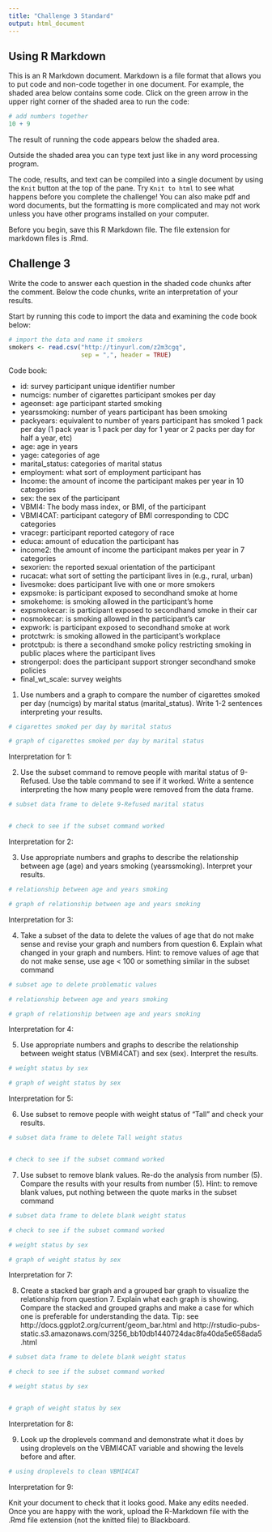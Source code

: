 ```yaml
---
title: "Challenge 3 Standard"
output: html_document
---
```


## Using R Markdown

This is an R Markdown document. Markdown is a file format that allows you to put code and non-code together in one document. For example, the shaded area below contains some code. Click on the green arrow in the upper right corner of the shaded area to run the code:


```r
# add numbers together
10 + 9
```

The result of running the code appears below the shaded area.

Outside the shaded area you can type text just like in any word processing program. 

The code, results, and text can be compiled into a single document by using the `Knit` button at the top of the pane. Try `Knit to html` to see what happens before you complete the challenge! You can also make pdf and word documents, but the formatting is more complicated and may not work unless you have other programs installed on your computer.

Before you begin, save this R Markdown file. The file extension for markdown files is .Rmd.

## Challenge 3

Write the code to answer each question in the shaded code chunks after the comment. Below the code chunks, write an interpretation of your results.

Start by running this code to import the data and examining the code book below:

```r
# import the data and name it smokers
smokers <- read.csv("http://tinyurl.com/z2m3cgq",
                    sep = ",", header = TRUE)
```

Code book:

* id: survey participant unique identifier number 
* numcigs: number of cigarettes participant smokes per day 
* ageonset: age participant started smoking 
* yearssmoking: number of years participant has been smoking 
* packyears: equivalent to number of years participant has smoked 1 pack per day (1 pack year is 1 pack per day for 1 year or 2 packs per day for half a year, etc)
* age: age in years 
* yage: categories of age 
* marital_status: categories of marital status 
* employment: what sort of employment participant has
* Income: the amount of income the participant makes per year in 10 categories
* sex: the sex of the participant 
* VBMI4: The body mass index, or BMI, of the participant
* VBMI4CAT: participant category of BMI corresponding to CDC categories 
* vracegr: participant reported category of race 
* educa: amount of education the participant has 
* income2: the amount of income the participant makes per year in 7 categories 
* sexorien: the reported sexual orientation of the participant 
* rucacat: what sort of setting the participant lives in (e.g., rural, urban) 
* livesmoke: does participant live with one or more smokers 
* expsmoke: is participant exposed to secondhand smoke at home 
* smokehome: is smoking allowed in the participant's home 
* expsmokecar: is participant exposed to secondhand smoke in their car 
* nosmokecar: is smoking allowed in the participant's car 
* expwork: is participant exposed to secondhand smoke at work
* protctwrk: is smoking allowed in the participant's workplace 
* protctpub: is there a secondhand smoke policy restricting smoking in public places where the participant lives 
* strongerpol: does the participant support stronger secondhand smoke policies 
* final_wt_scale: survey weights 


(1) Use numbers and a graph to compare the number of cigarettes smoked per day (numcigs) by marital status (marital_status). Write 1-2 sentences interpreting your results.

```r
# cigarettes smoked per day by marital status

# graph of cigarettes smoked per day by marital status
```

Interpretation for 1: 

(2) Use the subset command to remove people with marital status of 9-Refused. Use the table command to see if it worked. Write a sentence interpreting the how many people were removed from the data frame.

```r
# subset data frame to delete 9-Refused marital status


# check to see if the subset command worked

```

Interpretation for 2: 

(3) Use appropriate numbers and graphs to describe the relationship between age (age) and years smoking (yearssmoking). Interpret your results.

```r
# relationship between age and years smoking

# graph of relationship between age and years smoking

```

Interpretation for 3: 

(4) Take a subset of the data to delete the values of age that do not make sense and revise your graph and numbers from question 6. Explain what changed in your graph and numbers. Hint: to remove values of age that do not make sense, use age < 100 or something similar in the subset command

```r
# subset age to delete problematic values

# relationship between age and years smoking

# graph of relationship between age and years smoking 

```

Interpretation for 4:

(5) Use appropriate numbers and graphs to describe the relationship between weight status (VBMI4CAT) and sex (sex). Interpret the results.

```r
# weight status by sex

# graph of weight status by sex
```

Interpretation for 5: 

(6) Use subset to remove people with weight status of "Tall" and check your results.

```r
# subset data frame to delete Tall weight status


# check to see if the subset command worked

```


(7) Use subset to remove blank values. Re-do the analysis from number (5). Compare the results with your results from number (5). Hint: to remove blank values, put nothing between the quote marks in the subset command

```r
# subset data frame to delete blank weight status

# check to see if the subset command worked

# weight status by sex

# graph of weight status by sex

```

Interpretation for 7: 

(8) Create a stacked bar graph and a grouped bar graph to visualize the relationship from question 7. Explain what each graph is showing. Compare the stacked and grouped graphs and make a case for which one is preferable for understanding the data. Tip: see http://docs.ggplot2.org/current/geom_bar.html and http://rstudio-pubs-static.s3.amazonaws.com/3256_bb10db1440724dac8fa40da5e658ada5.html 

```r
# subset data frame to delete blank weight status

# check to see if the subset command worked

# weight status by sex


# graph of weight status by sex

```

Interpretation for 8: 

(9) Look up the droplevels command and demonstrate what it does by using droplevels on the VBMI4CAT variable and showing the levels before and after.

```r
# using droplevels to clean VBMI4CAT

```

Interpretation for 9: 

Knit your document to check that it looks good. Make any edits needed. Once you are happy with the work, upload the R-Markdown file with the .Rmd file extension (not the knitted file) to Blackboard. 